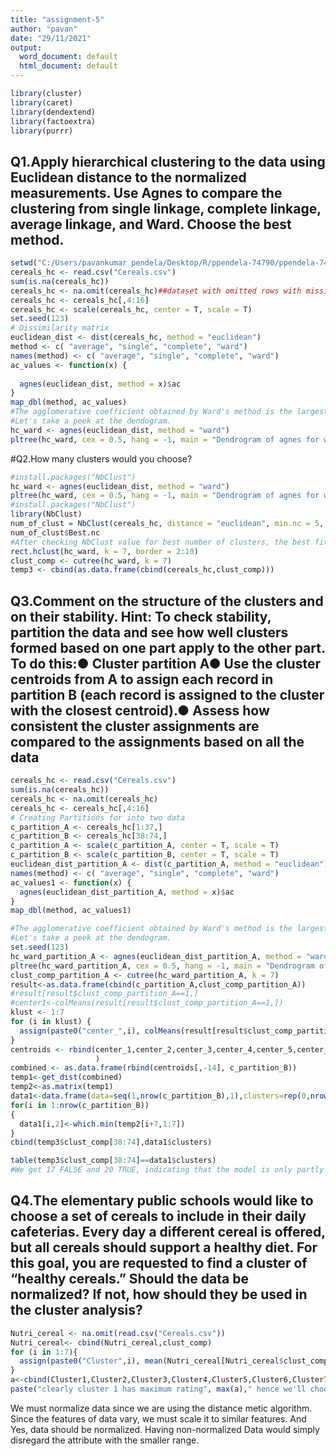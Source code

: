 ---
title: "assignment-5"
author: "pavan"
date: "29/11/2021"
output:
  word_document: default
  html_document: default
---



```{r}
library(cluster)
library(caret)
library(dendextend)
library(factoextra)
library(purrr)
```
## Q1.Apply hierarchical clustering to the data using Euclidean distance to the normalized measurements. Use Agnes to compare the clustering from single linkage, complete linkage, average linkage, and Ward. Choose the best method.
```{r}
setwd("C:/Users/pavankumar pendela/Desktop/R/ppendela-74790/ppendela-74790/assignment 5")
cereals_hc <- read.csv("Cereals.csv")
sum(is.na(cereals_hc))
cereals_hc <- na.omit(cereals_hc)##dataset with omitted rows with missing values
cereals_hc <- cereals_hc[,4:16]
cereals_hc <- scale(cereals_hc, center = T, scale = T)
set.seed(123)
# Dissimilarity matrix
euclidean_dist <- dist(cereals_hc, method = "euclidean")
method <- c( "average", "single", "complete", "ward")
names(method) <- c( "average", "single", "complete", "ward")
ac_values <- function(x) {
  
  agnes(euclidean_dist, method = x)$ac
}
map_dbl(method, ac_values)
#The agglomerative coefficient obtained by Ward's method is the largest. 
#Let's take a peek at the dendogram.
hc_ward <- agnes(euclidean_dist, method = "ward")
pltree(hc_ward, cex = 0.5, hang = -1, main = "Dendrogram of agnes for ward")
```
#Q2.How many clusters would you choose?
```{r}
#install.packages("NbClust")
hc_ward <- agnes(euclidean_dist, method = "ward")
pltree(hc_ward, cex = 0.5, hang = -1, main = "Dendrogram of agnes for ward")
#install.packages("NbClust")
library(NbClust)
num_of_clust = NbClust(cereals_hc, distance = "euclidean", min.nc = 5, max.nc = 10, method = "ward.D",index = 'dunn')
num_of_clust$Best.nc
#After checking NbClust value for best number of clusters, the best fits is with K=7
rect.hclust(hc_ward, k = 7, border = 2:10)
clust_comp <- cutree(hc_ward, k = 7)
temp3 <- cbind(as.data.frame(cbind(cereals_hc,clust_comp)))
```
## Q3.Comment on the structure of the clusters and on their stability. Hint: To check stability, partition the data and see how well clusters formed based on one part apply to the other part. To do this:● Cluster partition A● Use the cluster centroids from A to assign each record in partition B (each record is assigned to the cluster with the closest centroid).● Assess how consistent the cluster assignments are compared to the assignments based on all the data
```{r}
cereals_hc <- read.csv("Cereals.csv")
sum(is.na(cereals_hc))
cereals_hc <- na.omit(cereals_hc)
cereals_hc <- cereals_hc[,4:16]
# Creating Partitions for into two data  
c_partition_A <- cereals_hc[1:37,]
c_partition_B <- cereals_hc[38:74,]
c_partition_A <- scale(c_partition_A, center = T, scale = T)
c_partition_B <- scale(c_partition_B, center = T, scale = T)
euclidean_dist_partition_A <- dist(c_partition_A, method = "euclidean")
names(method) <- c( "average", "single", "complete", "ward")
ac_values1 <- function(x) {
  agnes(euclidean_dist_partition_A, method = x)$ac
}
map_dbl(method, ac_values1)
```

```{r}
#The agglomerative coefficient obtained by Ward's method is the largest. 
#Let's take a peek at the dendogram.
set.seed(123)
hc_ward_partition_A <- agnes(euclidean_dist_partition_A, method = "ward")
pltree(hc_ward_partition_A, cex = 0.5, hang = -1, main = "Dendrogram of agnes for ward")
clust_comp_partition_A <- cutree(hc_ward_partition_A, k = 7)
result<-as.data.frame(cbind(c_partition_A,clust_comp_partition_A))
#result[result$clust_comp_partition_A==1,]
#center1<-colMeans(result[result$clust_comp_partition_A==1,])
klust <- 1:7
for (i in klust) {
  assign(paste0("center_",i), colMeans(result[result$clust_comp_partition_A==i,]))
}
centroids <- rbind(center_1,center_2,center_3,center_4,center_5,center_6,center_7
                   )
combined <- as.data.frame(rbind(centroids[,-14], c_partition_B))
temp1<-get_dist(combined)
temp2<-as.matrix(temp1)
data1<-data.frame(data=seq(1,nrow(c_partition_B),1),clusters=rep(0,nrow(c_partition_B)))
for(i in 1:nrow(c_partition_B))
{
  data1[i,2]<-which.min(temp2[i+7,1:7])
}
cbind(temp3$clust_comp[38:74],data1$clusters)
```
```{r}
table(temp3$clust_comp[38:74]==data1$clusters)
#We get 17 FALSE and 20 TRUE, indicating that the model is only partly stable.
```


## Q4.The elementary public schools would like to choose a set of cereals to include in their daily cafeterias. Every day a different cereal is offered, but all cereals should support a healthy diet. For this goal, you are requested to find a cluster of “healthy cereals.” Should the data be normalized? If not, how should they be used in the cluster analysis?


```{r}
Nutri_cereal <- na.omit(read.csv("Cereals.csv"))
Nutri_cereal<- cbind(Nutri_cereal,clust_comp)
for (i in 1:7){
  assign(paste0("Cluster",i), mean(Nutri_cereal[Nutri_cereal$clust_comp==i,"rating"]))
}
a<-cbind(Cluster1,Cluster2,Cluster3,Cluster4,Cluster5,Cluster6,Cluster7)
paste("clearly cluster 1 has maximum rating", max(a)," hence we'll choose it")
```

We must normalize data since we are using the distance metic algorithm. Since the features of data vary, we must scale it to similar features.
And Yes, data should be normalized.
Having non-normalized Data would simply disregard the attribute with the smaller range.
